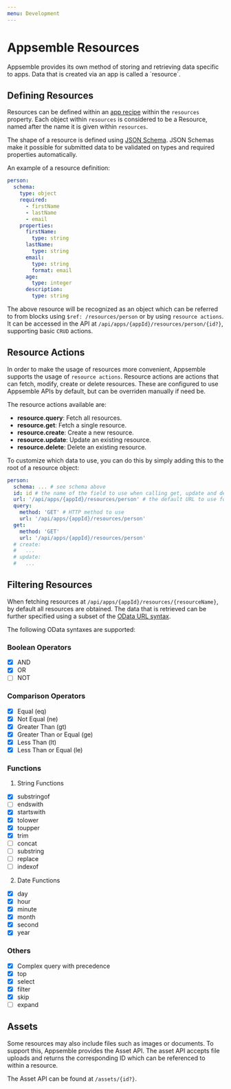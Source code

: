 ```yaml
---
menu: Development
---
```


# Appsemble Resources

Appsemble provides its own method of storing and retrieving data specific to apps. Data that is
created via an app is called a ´resource´.

## Defining Resources

Resources can be defined within an [app recipe](#) within the `resources` property. Each object
within `resources` is considered to be a Resource, named after the name it is given within
`resources`.

The shape of a resource is defined using [JSON Schema](https://json-schema.org/). JSON Schemas make
it possible for submitted data to be validated on types and required properties automatically.

An example of a resource definition:

```yaml
person:
  schema:
    type: object
    required:
      - firstName
      - lastName
      - email
    properties:
      firstName:
        type: string
      lastName:
        type: string
      email:
        type: string
        format: email
      age:
        type: integer
      description:
        type: string
```

The above resource will be recognized as an object which can be referred to from blocks using
`$ref: /resources/person` or by using `resource actions`. It can be accessed in the API at
`/api/apps/{appId}/resources/person/{id?}`, supporting basic `CRUD` actions.

## Resource Actions

In order to make the usage of resources more convenient, Appsemble supports the usage of
`resource actions`. Resource actions are actions that can fetch, modify, create or delete resources.
These are configured to use Appsemble APIs by default, but can be overriden manually if need be.

The resource actions available are:

- **resource.query**: Fetch all resources.
- **resource.get**: Fetch a single resource.
- **resource.create**: Create a new resource.
- **resource.update**: Update an existing resource.
- **resource.delete**: Delete an existing resource.

To customize which data to use, you can do this by simply adding this to the root of a resource
object:

```yaml
person:
  schema: ... # see schema above
  id: id # the name of the field to use when calling get, update and delete
  url: '/api/apps/{appId}/resources/person' # the default URL to use for resource actions
  query:
    method: 'GET' # HTTP method to use
    url: '/api/apps/{appId}/resources/person'
  get:
    method: 'GET'
    url: '/api/apps/{appId}/resources/person'
  # create:
  #   ...
  # update:
  #   ...
```

## Filtering Resources

When fetching resources at `/api/apps/{appId}/resources/{resourceName}`, by default all resources
are obtained. The data that is retrieved can be further specified using a subset of the
[OData URL syntax](http://docs.oasis-open.org/odata/odata/v4.01/odata-v4.01-part2-url-conventions.html).

The following OData syntaxes are supported:

### Boolean Operators

- [x] AND
- [x] OR
- [ ] NOT

### Comparison Operators

- [x] Equal (eq)
- [x] Not Equal (ne)
- [x] Greater Than (gt)
- [x] Greater Than or Equal (ge)
- [x] Less Than (lt)
- [x] Less Than or Equal (le)

### Functions

1. String Functions

- [x] substringof
- [ ] endswith
- [x] startswith
- [x] tolower
- [x] toupper
- [x] trim
- [ ] concat
- [ ] substring
- [ ] replace
- [ ] indexof

2. Date Functions

- [x] day
- [x] hour
- [x] minute
- [x] month
- [x] second
- [x] year

### Others

- [x] Complex query with precedence
- [x] top
- [x] select
- [x] filter
- [x] skip
- [ ] expand

## Assets

Some resources may also include files such as images or documents. To support this, Appsemble
provides the Asset API. The asset API accepts file uploads and returns the corresponding ID which
can be referenced to within a resource.

The Asset API can be found at `/assets/{id?}`.
